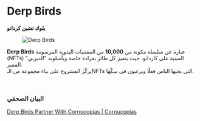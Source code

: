 # Derp Birds  

**بلوك تشين كردانو**  

<figure className="img-center">
  <img src="/images/partners/derp-birds.avif" alt="Derp Birds" />
</figure>  

**Derp Birds** عبارة عن سلسلة مكونة من **10,000** من المقتنيات اليدوية المرسومة (NFTs) المبنية على كاردانو، حيث يتميز كل طائر بفرادة خاصة وبأسلوبه "الديربي" المميز.  
يركّز المشروع على بناء مجموعة من الـNFTs التي يحبها الناس فعلًا ويرغبون في سكّها.  

</br>  

### البيان الصحفي  

<div className="space-y-3">  
  <a href="https://cornucopias.io/blog/derp-birds-partners-with-cornucopias" target="_blank" rel="noopener noreferrer" className="block rounded-xl border border-white/10 bg-zinc-900/60 p-4 hover:bg-zinc-900/80 transition">
    Derp Birds Partner With Cornucopias | Cornucopias
  </a>  
</div>  
